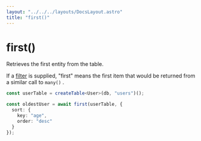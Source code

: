 ```yaml
---
layout: "../../../layouts/DocsLayout.astro"
title: "first()"
---
```


# first()

Retrieves the first entity from the table.

If a [filter](/docs/filters) is supplied, "first" means the first item that would be returned
from a similar call to `many()` .

```ts
const userTable = createTable<User>(db, "users")();

const oldestUser = await first(userTable, {
  sort: {
    key: "age",
    order: "desc"
  }
});
```
